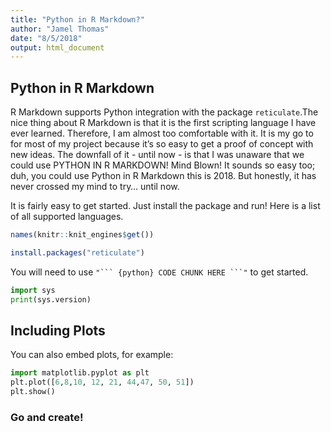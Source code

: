 ```yaml
---
title: "Python in R Markdown?"
author: "Jamel Thomas"
date: "8/5/2018"
output: html_document
---
```


## Python in R Markdown

R Markdown supports Python integration with the package `reticulate`.The nice thing about R Markdown is that it is the first scripting language I have ever learned. Therefore, I am almost too comfortable with it. It is my go to for most of my project because it's so easy to get a proof of concept with new ideas. The downfall of it - until now - is that I was unaware that we could use PYTHON IN R MARKDOWN! Mind Blown! It sounds so easy too; duh, you could use Python in R Markdown this is 2018. But honestly, it has never crossed my mind to try... until now.

It is fairly easy to get started. Just install the package and run! Here is a list of all supported languages.

```r
names(knitr::knit_engines$get())

```

```r
install.packages("reticulate")

```

You will need to use `"``` {python} CODE CHUNK HERE ```" ` to get started.

```python

import sys
print(sys.version)
```

## Including Plots

You can also embed plots, for example:

```python
import matplotlib.pyplot as plt
plt.plot([6,8,10, 12, 21, 44,47, 50, 51])
plt.show()
```


### Go and create!